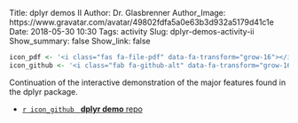 Title: <span class="monospace">dplyr</span> demos II
Author: Dr. Glasbrenner
Author_Image: https://www.gravatar.com/avatar/49802fdfa5a0e63b3d932a5179d41c1e
Date: 2018-05-30 10:30
Tags: activity
Slug: dplyr-demos-activity-ii
Show_summary: false
Show_link: false

```r
icon_pdf <- '<i class="fas fa-file-pdf" data-fa-transform="grow-16"></i>&nbsp;'
icon_github <- '<i class="fab fa-github-alt" data-fa-transform="grow-16"></i>&nbsp;'
```

Continuation of the interactive demonstration of the major features found in the [dplyr]{.monospace} package.

::: {.no-bullets}
*   [`r icon_github` &nbsp; [**dplyr demo** repo]{.card-downloads-format}][github-classroom-repo]
:::

[github-classroom-repo]: https://classroom.github.com/a/eF7HdfVO
